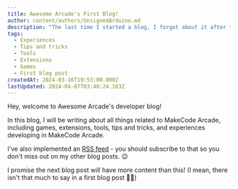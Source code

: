 ```yaml
---
title: Awesome Arcade's First Blog!
author: content/authors/UnsignedArduino.md
description: "The last time I started a blog, I forgot about it after two posts. Hopefully, that doesn't happen this time! \U0001F92A"
tags:
  - Experiences
  - Tips and tricks
  - Tools
  - Extensions
  - Games
  - First blog post
createdAt: 2024-03-16T19:53:00.000Z
lastUpdated: 2024-04-07T03:40:24.163Z
---
```


Hey, welcome to Awesome Arcade's developer blog!

In this blog, I will be writing about all things related to MakeCode Arcade, including games, extensions, tools, tips and tricks, and experiences developing in MakeCode Arcade.

I've also implemented an [RSS feed](/rss.xml) - you should subscribe to that so you don't miss out on my other blog posts. 😉

I promise the next blog post will have more content than this! (I mean, there isn't that much to say in a first blog post 🤷‍♂️)
